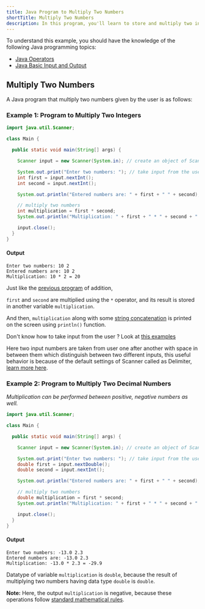 ```yaml
---
title: Java Program to Multiply Two Numbers
shortTitle: Multiply Two Numbers
description: In this program, you'll learn to store and multiply two integer numbers in Java. After multiplication, the final value is displayed on the screen.
---
```



To understand this example, you should have the knowledge of the following Java programming topics:

- [Java Operators](/docs/operators)
- [Java Basic Input and Output](/docs/basic-input-output)

## Multiply Two Numbers

A Java program that multiply two numbers given by the user is as follows:

### Example 1: Program to Multiply Two Integers

```java
import java.util.Scanner;

class Main {

  public static void main(String[] args) {

    Scanner input = new Scanner(System.in); // create an object of Scanner

    System.out.print("Enter two numbers: "); // take input from the user
    int first = input.nextInt();
    int second = input.nextInt();

    System.out.println("Entered numbers are: " + first + " " + second);

    // multiply two numbers
    int multiplication = first * second;
    System.out.println("Multiplication: " + first + " * " + second + " = " + multiplication);

    input.close();
  }
}
```

#### Output

```plaintext
Enter two numbers: 10 2
Entered numbers are: 10 2
Multiplication: 10 * 2 = 20
```

Just like the [previous program](/programs/add-two-integers#example-program-to-add-two-integers) of addition,

`first` and `second` are multiplied using the `*` operator, and its result is stored in another variable `multiplication`.

And then, `multiplication` along with some [string concatenation](/docs/basic-input-output#example-print-concatenated-strings) is printed on the screen using `println()` function.

<TipInfo>

Don't know how to take input from the user ? Look at [this examples](/docs/basic-input-output#java-input)

Here two input numbers are taken from user one after another with space in between them which distinguish between two different inputs, this useful behavior is because of the default settings of Scanner called as Delimiter, [learn more here](https://www.javatpoint.com/post/java-scanner-delimiter-method).

</TipInfo>

### Example 2: Program to Multiply Two Decimal Numbers

*Multiplication can be performed between positive, negative numbers as well.*

```java
import java.util.Scanner;

class Main {

  public static void main(String[] args) {

    Scanner input = new Scanner(System.in); // create an object of Scanner

    System.out.print("Enter two numbers: "); // take input from the user
    double first = input.nextDouble();
    double second = input.nextInt();

    System.out.println("Entered numbers are: " + first + " " + second);

    // multiply two numbers
    double multiplication = first * second;
    System.out.println("Multiplication: " + first + " * " + second + " = " + multiplication);

    input.close();
  }
}
```

#### Output

```plaintext
Enter two numbers: -13.0 2.3
Entered numbers are: -13.0 2.3
Multiplication: -13.0 * 2.3 = -29.9
```

Datatype of variable `multiplication` is `double`, because the result of multiplying two numbers having data type `double` is `double`.

<TipInfo>

**Note:** Here, the output `multiplication` is negative, because these operations follow [standard mathematical rules](https://en.wikipedia.org/wiki/Multiplication#Properties).

</TipInfo>
